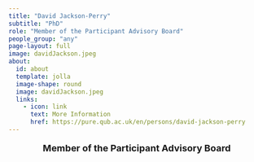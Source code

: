```yaml
---
title: "David Jackson-Perry"
subtitle: "PhD"
role: "Member of the Participant Advisory Board"
people_group: "any"
page-layout: full
image: davidJackson.jpeg
about: 
  id: about
  template: jolla
  image-shape: round
  image: davidJackson.jpeg
  links:
    - icon: link
      text: More Information
      href: https://pure.qub.ac.uk/en/persons/david-jackson-perry
---
```


<div style="text-align: center;">
  <p style="font-size: 18px; font-weight: bold;">Member of the Participant
Advisory Board</p>
</div>



